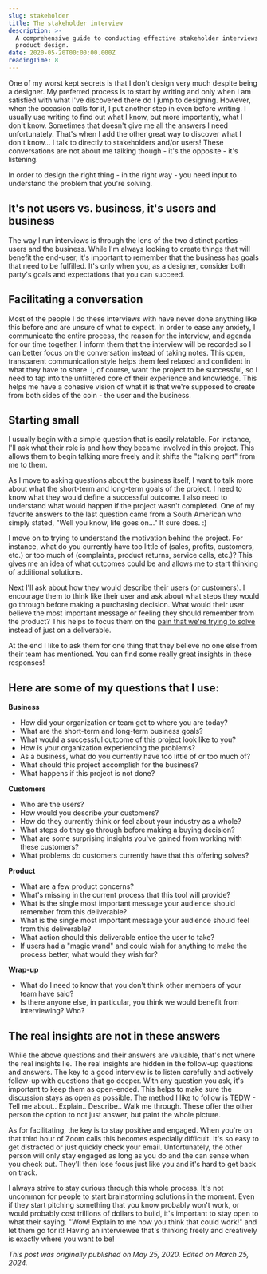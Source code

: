 ```yaml
---
slug: stakeholder
title: The stakeholder interview
description: >-
  A comprehensive guide to conducting effective stakeholder interviews in
  product design.
date: 2020-05-20T00:00:00.000Z
readingTime: 8
---
```


One of my worst kept secrets is that I don't design very much despite being a designer. My preferred process is to start by writing and only when I am satisfied with what I've discovered there do I jump to designing. However, when the occasion calls for it, I put another step in even before writing. I usually use writing to find out what I know, but more importantly, what I don't know. Sometimes that doesn't give me all the answers I need unfortunately. That's when I add the other great way to discover what I don't know… I talk to directly to stakeholders and/or users! These conversations are not about me talking though - it's the opposite - it's listening.

In order to design the right thing - in the right way - you need input to understand the problem that you're solving.


## It's not users vs. business, it's users and business

The way I  run interviews is through the lens of the two distinct parties - users and the business. While I'm always looking to create things that will benefit the end-user, it's important to remember that the business has goals that need to be fulfilled. It's only when you, as a designer, consider both party's goals and expectations that you can succeed.

## Facilitating a conversation

Most of the people I do these interviews with have never done anything like this before and are unsure of what to expect. In order to ease any anxiety, I communicate the entire process, the reason for the interview, and agenda for our time together. I inform them that the interview will be recorded so I can better focus on the conversation instead of taking notes. This open, transparent communication style helps them feel relaxed and confident in what they have to share.  I, of course, want the project to be successful, so I need to tap into the unfiltered core of their experience and knowledge. This helps me have a cohesive vision of what it is that we're supposed to create from both sides of the coin - the user and the business. 


## Starting small

I usually begin with a simple question that is easily relatable. For instance, I'll ask what their role is and how they became involved in this project. This allows them to begin talking more freely and it shifts the "talking part" from me to them.

As I move to asking questions about the business itself, I want to talk more about what the short-term and long-term goals of the project. I need to know what they would define a successful outcome. I also need to understand what would happen if the project wasn't completed. One of my favorite answers to the last question came from a South American who simply stated, "Well you know, life goes on..." It sure does. :)

I move on to trying to understand the motivation behind the project. For instance, what do you currently have too little of (sales, profits, customers, etc.) or too much of (complaints, product returns, service calls, etc.)? This gives me an idea of what outcomes could be and allows me to start thinking of additional solutions.

Next I'll ask about how they would describe their users (or customers). I encourage them to think like their user and ask about what steps they would go through before making a purchasing decision. What would their user believe the most important message or feeling they should remember from the product? This helps to focus them on the <a href="https://www.antonsten.com/understanding-pain-dream-fix/">pain that we're trying to solve</a> instead of just on a deliverable.

At the end I like to ask them for one thing that they believe no one else from their team has mentioned. You can find some really great insights in these responses!

## Here are some of my questions that I use:

**Business**

- How did your organization or team get to where you are today?
- What are the short-term and long-term business goals?
- What would a successful outcome of this project look like to you?
- How is your organization experiencing the problems?
- As a business, what do you currently have too little of or too much of?
- What should this project accomplish for the business?
- What happens if this project is not done?

**Customers**

- Who are the users?
- How would you describe your customers?
- How do they currently think or feel about your industry as a whole?
- What steps do they go through before making a buying decision?
- What are some surprising insights you've gained from working with these customers?
- What problems do customers currently have that this offering solves?

**Product**

- What are a few product concerns?
- What's missing in the current process that this tool will provide?
- What is the single most important message your audience should remember from this deliverable?
- What is the single most important message your audience should feel from this deliverable?
- What action should this deliverable entice the user to take?
- If users had a "magic wand" and could wish for anything to make the process better, what would they wish for?

**Wrap-up**

- What do I need to know that you don't think other members of your team have said?
- Is there anyone else, in particular, you think we would benefit from interviewing? Who?

## The real insights are not in these answers

While the above questions and their answers are valuable, that's not where the real insights lie. The real insights are hidden in the follow-up questions and answers. The key to a good interview is to listen carefully and actively follow-up with questions that go deeper. With any question you ask, it's important to keep them as open-ended. This helps to make sure the discussion stays as open as possible. The method I like to follow is TEDW - Tell me about.. Explain.. Describe.. Walk me through. These offer the other person the option to not just answer, but paint the whole picture.

As for facilitating, the key is to stay positive and engaged. When you're on that third hour of Zoom calls this becomes especially difficult. It's so easy to get distracted or just quickly check your email. Unfortunately, the other person will only stay engaged as long as you do and the can sense when you check out. They'll then lose focus just like you and it's hard to get back on track.

I always strive to stay curious through this whole process. It's not uncommon for people to start brainstorming solutions in the moment. Even if they start pitching something that you know probably won't work, or would probably cost trillions of dollars to build, it's important to stay open to what their saying. "Wow! Explain to me how you think that could work!" and let them go for it! Having an interviewee that's thinking freely and creatively is exactly where you want to be!

*This post was originally published on May 25, 2020. Edited on March 25, 2024.*
